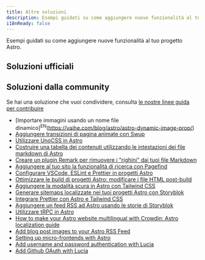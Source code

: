 ```yaml
---
title: Altre soluzioni
description: Esempi guidati su come aggiungere nuove funzionalità al tuo progetto Astro.
i18nReady: false
---
```



Esempi guidati su come aggiungere nuove funzionalità al tuo progetto Astro.

## Soluzioni ufficiali

<RecipesNav />

## Soluzioni dalla community

Se hai una soluzione che vuoi condividere, consulta [le nostre linee guida per contribuire](https://github.com/withastro/docs/blob/main/contributor-guides/submitting-a-recipe.md)  

- [Importare immagini usando un nome file dinamico]<sup>EN</sup>(https://vaihe.com/blog/astro/astro-dynamic-image-prop/)
- [Aggiungere transizioni di pagina animate con Swup](https://navillus.dev/blog/astro-plus-swup)
- [Utilizzare UnoCSS in Astro](https://www.elian.codes/blog/23-02-11-implementing-unocss-in-astro/)
- [Costruire una tabella dei contenuti utilizzando le intestazioni dei file markdown di Astro](https://kld.dev/building-table-of-contents/)
- [Creare un plugin Remark per rimuovere i "righini" dai tuoi file Markdown](https://eatmon.co/blog/remove-runts-markdown/)
- [Aggiungere al tuo sito la funzionalità di ricerca con Pagefind](https://blog.otterlord.dev/post/astro-search/)
- [Configurare VSCode, ESLint e Prettier in progetti Astro](https://patheticgeek.dev/blog/astro-prettier-eslint-vscode)
- [Ottimizzare le build di progetti Astro: modificare i file HTML post-build](https://straffesites.com/en/blog/optimize-astro-html-post-build)
- [Aggiungere la modalità scura in Astro con Tailwind CSS](https://www.kevinzunigacuellar.com/blog/dark-mode-in-astro/)
- [Generare sitemaps localizzate nei tuoi progetti Astro con Storyblok](https://straffesites.com/en/blog/localized-sitemap-astro-storyblok)
- [Integrare Prettier con Astro e Tailwind CSS](https://straffesites.com/en/blog/integrate-prettier-astro-tailwindcss)
- [Aggiungere un feed RSS ad Astro usando le storie di Storyblok](https://straffesites.com/en/blog/rss-feed-astro-storyblok)
- [Utilizzare tRPC in Astro](https://www.thomasledoux.be/blog/using-trpc-astro-islands-react)
- [How to make your Astro website multilingual with Crowdin: Astro localization guide](https://crowdin.com/blog/2023/06/21/astro-localization-and-i18n)
- [Add blog post images to your Astro RSS Feed](https://webreaper.dev/posts/astro-rss-feed-blog-post-images/)
- [Setting up micro-frontends with Astro](https://medium.com/@sergio.a.soria/setting-up-micro-frontends-with-astro-and-ecma-script-modules-137340d2c520)
- [Add username and password authentication with Lucia](https://lucia-auth.com/guidebook/sign-in-with-username-and-password/astro)
- [Add Github OAuth with Lucia](https://lucia-auth.com/guidebook/github-oauth/astro)
